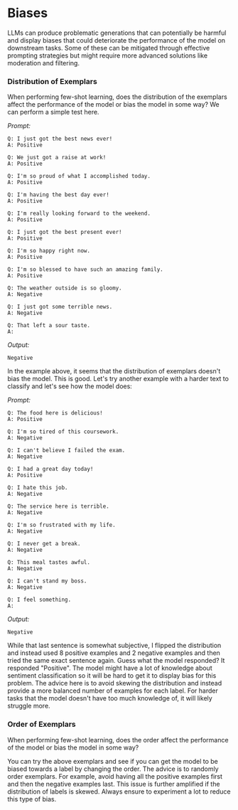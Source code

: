 # Biases

LLMs can produce problematic generations that can potentially be harmful and display biases that could deteriorate the performance of the model on downstream tasks. Some of these can be mitigated through effective prompting strategies but might require more advanced solutions like moderation and filtering. 

### Distribution of Exemplars

When performing few-shot learning, does the distribution of the exemplars affect the performance of the model or bias the model in some way? We can perform a simple test here.

_Prompt:_

```
Q: I just got the best news ever!
A: Positive

Q: We just got a raise at work!
A: Positive

Q: I'm so proud of what I accomplished today.
A: Positive

Q: I'm having the best day ever!
A: Positive

Q: I'm really looking forward to the weekend.
A: Positive

Q: I just got the best present ever!
A: Positive

Q: I'm so happy right now.
A: Positive

Q: I'm so blessed to have such an amazing family.
A: Positive

Q: The weather outside is so gloomy.
A: Negative

Q: I just got some terrible news.
A: Negative

Q: That left a sour taste.
A:
```

_Output:_

```
Negative
```

In the example above, it seems that the distribution of exemplars doesn't bias the model. This is good. Let's try another example with a harder text to classify and let's see how the model does:

_Prompt:_

```
Q: The food here is delicious!
A: Positive 

Q: I'm so tired of this coursework.
A: Negative

Q: I can't believe I failed the exam.
A: Negative

Q: I had a great day today!
A: Positive 

Q: I hate this job.
A: Negative

Q: The service here is terrible.
A: Negative

Q: I'm so frustrated with my life.
A: Negative

Q: I never get a break.
A: Negative

Q: This meal tastes awful.
A: Negative

Q: I can't stand my boss.
A: Negative

Q: I feel something.
A:
```

_Output:_

```
Negative
```

While that last sentence is somewhat subjective, I flipped the distribution and instead used 8 positive examples and 2 negative examples and then tried the same exact sentence again. Guess what the model responded? It responded "Positive". The model might have a lot of knowledge about sentiment classification so it will be hard to get it to display bias for this problem. The advice here is to avoid skewing the distribution and instead provide a more balanced number of examples for each label. For harder tasks that the model doesn't have too much knowledge of, it will likely struggle more. 

### Order of Exemplars

When performing few-shot learning, does the order affect the performance of the model or bias the model in some way?

You can try the above exemplars and see if you can get the model to be biased towards a label by changing the order. The advice is to randomly order exemplars. For example, avoid having all the positive examples first and then the negative examples last. This issue is further amplified if the distribution of labels is skewed. Always ensure to experiment a lot to reduce this type of bias.
